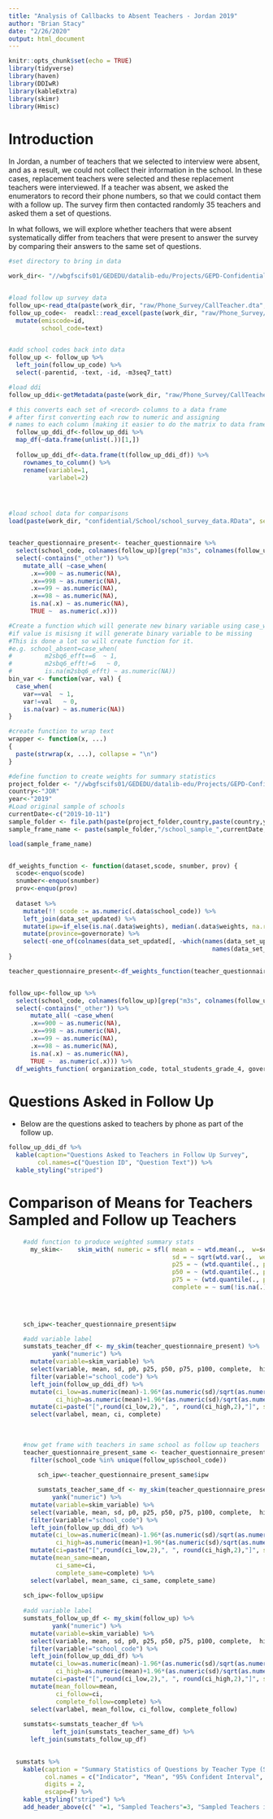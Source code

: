 ---
title: "Analysis of Callbacks to Absent Teachers - Jordan 2019"
author: "Brian Stacy"
date: "2/26/2020"
output: html_document
---

```{r setup, include=FALSE}
knitr::opts_chunk$set(echo = TRUE)
library(tidyverse)
library(haven)
library(DDIwR)
library(kableExtra)
library(skimr)
library(Hmisc)
```

# Introduction

In Jordan, a number of teachers that we selected to interview were absent, and as a result, we could not collect their information in the school.  In these cases, replacement teachers were selected and these replacement teachers were interviewed.  If a teacher was absent, we asked the enumerators to record their phone numbers, so that we could contact them with a follow up.  The survey firm then contacted randomly 35 teachers and asked them a set of questions.

In what follows, we will explore whether teachers that were absent systematically differ from teachers that were present to answer the survey by comparing their answers to the same set of questions.


```{r data, include=FALSE}

#set directory to bring in data

work_dir<- "//wbgfscifs01/GEDEDU/datalib-edu/Projects/GEPD-Confidential/CNT/JOR/JOR_2019_GEPD/JOR_2019_GEPD_v01_RAW/Data/"


#load follow up survey data
follow_up<-read_dta(paste(work_dir, "raw/Phone_Survey/CallTeacher.dta", sep=""))
follow_up_code<-  readxl::read_excel(paste(work_dir, "raw/Phone_Survey/[emis]Phone Survey Absent Teachers.xlsx", sep="")) %>% 
  mutate(emiscode=id,
         school_code=text)


#add school codes back into data
follow_up <- follow_up %>%
  left_join(follow_up_code) %>%
  select(-parentid, -text, -id, -m3seq7_tatt)

#load ddi
follow_up_ddi<-getMetadata(paste(work_dir, "raw/Phone_Survey/CallTeacher_1_DDI_All/fba968ae612b4c099443a8426f9a2d95$1_ddi.xml", sep=""))$dataDscr

# this converts each set of <record> columns to a data frame
# after first converting each row to numeric and assigning
# names to each column (making it easier to do the matrix to data frame conv)
  follow_up_ddi_df<-follow_up_ddi %>%
  map_df(~data.frame(unlist(.))[1,])
  
  follow_up_ddi_df<-data.frame(t(follow_up_ddi_df)) %>%
    rownames_to_column() %>%
    rename(variable=1,
           varlabel=2)




#load school data for comparisons
load(paste(work_dir, "confidential/School/school_survey_data.RData", sep=""))


teacher_questionnaire_present<- teacher_questionnaire %>%
  select(school_code, colnames(follow_up)[grep("m3s", colnames(follow_up))]) %>%
  select(-contains("_other")) %>%
    mutate_all( ~case_when(
      .x==900 ~ as.numeric(NA),              
      .x==998 ~ as.numeric(NA),
      .x==99 ~ as.numeric(NA),
      .x==98 ~ as.numeric(NA),
      is.na(.x) ~ as.numeric(NA),
      TRUE ~  as.numeric(.x)))

#Create a function which will generate new binary variable using case_when, but 
#if value is misisng it will generate binary variable to be missing
#This is done a lot so will create function for it.
#e.g. school_absent=case_when(
#         m2sbq6_efft==6  ~ 1,
#         m2sbq6_efft!=6   ~ 0,
#         is.na(m2sbq6_efft) ~ as.numeric(NA))
bin_var <- function(var, val) {
  case_when(
    var==val  ~ 1,
    var!=val   ~ 0,
    is.na(var) ~ as.numeric(NA))
}

#create function to wrap text
wrapper <- function(x, ...) 
{
  paste(strwrap(x, ...), collapse = "\n")
}

```


```{r sample_weights, include=FALSE}
#define function to create weights for summary statistics
project_folder <- "//wbgfscifs01/GEDEDU/datalib-edu/Projects/GEPD-Confidential/CNT"
country<-"JOR"
year<-"2019"
#Load original sample of schools
currentDate<-c("2019-10-11")
sample_folder <- file.path(paste(project_folder,country,paste(country,year,"GEPD", sep="_"),paste(country,year,"GEPD_v01_RAW", sep="_"),"Data/sampling/", sep="/"))
sample_frame_name <- paste(sample_folder,"/school_sample_",currentDate,".RData", sep="")

load(sample_frame_name)


df_weights_function <- function(dataset,scode, snumber, prov) {
  scode<-enquo(scode)  
  snumber<-enquo(snumber)
  prov<-enquo(prov)
  
  dataset %>%
    mutate(!! scode := as.numeric(.data$school_code)) %>%
    left_join(data_set_updated) %>%
    mutate(ipw=if_else(is.na(.data$weights), median(.data$weights, na.rm=T), .data$weights)*!! snumber ) %>%
    mutate(province=governorate) %>%
    select(-one_of(colnames(data_set_updated[, -which(names(data_set_updated) == "rural" | names(data_set_updated) == "governorate" | names(data_set_updated) == "province" |
                                                        names(data_set_updated) == "foundation_period" | names(data_set_updated) == "territory")])))
}

teacher_questionnaire_present<-df_weights_function(teacher_questionnaire_present, organization_code, total_students_grade_4, governorate)


follow_up<-follow_up %>%
  select(school_code, colnames(follow_up)[grep("m3s", colnames(follow_up))]) %>%
  select(-contains("_other")) %>%
      mutate_all( ~case_when(
      .x==900 ~ as.numeric(NA),              
      .x==998 ~ as.numeric(NA),
      .x==99 ~ as.numeric(NA),
      .x==98 ~ as.numeric(NA),
      is.na(.x) ~ as.numeric(NA),
      TRUE ~  as.numeric(.x))) %>%
  df_weights_function( organization_code, total_students_grade_4, governorate)

```


# Questions Asked in Follow Up

- Below are the questions asked to teachers by phone as part of the follow up.

```{r questions, echo=FALSE}

follow_up_ddi_df %>%
  kable(caption="Questions Asked to Teachers in Follow Up Survey",
        col.names=c("Question ID", "Question Text")) %>%
  kable_styling("striped")


```

# Comparison of Means for Teachers Sampled and Follow up Teachers


```{r summary_stats, include=FALSE}



    #add function to produce weighted summary stats
      my_skim<-    skim_with( numeric = sfl( mean = ~ wtd.mean(.,  w=sch_ipw, na.rm=TRUE),
                                             sd = ~ sqrt(wtd.var(.,  weights=sch_ipw, na.rm=TRUE)),
                                             p25 = ~ (wtd.quantile(., probs=c(0.25),  weights=sch_ipw, na.rm=TRUE)),
                                             p50 = ~ (wtd.quantile(., probs=c(0.5), weights=sch_ipw, na.rm=TRUE)),
                                             p75 = ~ (wtd.quantile(., probs=c(0.75), weights=sch_ipw, na.rm=TRUE)),
                                             complete = ~ sum(!is.na(.))))


    
    
    sch_ipw<-teacher_questionnaire_present$ipw 

    #add variable label
    sumstats_teacher_df <- my_skim(teacher_questionnaire_present) %>%
            yank("numeric") %>%
      mutate(variable=skim_variable) %>%
      select(variable, mean, sd, p0, p25, p50, p75, p100, complete,  hist) %>%
      filter(variable!="school_code") %>%
      left_join(follow_up_ddi_df) %>%
      mutate(ci_low=as.numeric(mean)-1.96*(as.numeric(sd)/sqrt(as.numeric(complete))),
             ci_high=as.numeric(mean)+1.96*(as.numeric(sd)/sqrt(as.numeric(complete)))) %>%
      mutate(ci=paste("[",round(ci_low,2),", ", round(ci_high,2),"]", sep="")) %>%
      select(varlabel, mean, ci, complete)
 
    
    
    #now get frame with teachers in same school as follow up teachers
    teacher_questionnaire_present_same <- teacher_questionnaire_present %>%
      filter(school_code %in% unique(follow_up$school_code))
    
        sch_ipw<-teacher_questionnaire_present_same$ipw 

        sumstats_teacher_same_df <- my_skim(teacher_questionnaire_present_same) %>%
            yank("numeric") %>%
      mutate(variable=skim_variable) %>%
      select(variable, mean, sd, p0, p25, p50, p75, p100, complete,  hist) %>%
      filter(variable!="school_code") %>%
      left_join(follow_up_ddi_df) %>%
      mutate(ci_low=as.numeric(mean)-1.96*(as.numeric(sd)/sqrt(as.numeric(complete))),
             ci_high=as.numeric(mean)+1.96*(as.numeric(sd)/sqrt(as.numeric(complete)))) %>%
      mutate(ci=paste("[",round(ci_low,2),", ", round(ci_high,2),"]", sep="")) %>%
      mutate(mean_same=mean,
             ci_same=ci, 
             complete_same=complete) %>%
      select(varlabel, mean_same, ci_same, complete_same)
    
    sch_ipw<-follow_up$ipw 
    
    #add variable label
    sumstats_follow_up_df <- my_skim(follow_up) %>%
            yank("numeric") %>%
      mutate(variable=skim_variable) %>%
      select(variable, mean, sd, p0, p25, p50, p75, p100, complete,  hist) %>%
      filter(variable!="school_code") %>%
      left_join(follow_up_ddi_df) %>%
      mutate(ci_low=as.numeric(mean)-1.96*(as.numeric(sd)/sqrt(as.numeric(complete))),
             ci_high=as.numeric(mean)+1.96*(as.numeric(sd)/sqrt(as.numeric(complete)))) %>%
      mutate(ci=paste("[",round(ci_low,2),", ", round(ci_high,2),"]", sep="")) %>%
      mutate(mean_follow=mean,
             ci_follow=ci, 
             complete_follow=complete) %>%
      select(varlabel, mean_follow, ci_follow, complete_follow)    
      
    sumstats<-sumstats_teacher_df %>%
            left_join(sumstats_teacher_same_df) %>%
      left_join(sumstats_follow_up_df)
    

```


```{r sumstats_table, echo=FALSE}

  sumstats %>%
    kable(caption = "Summary Statistics of Questions by Teacher Type (Sampled/Follow up)",
          col.names = c("Indicator", "Mean", "95% Confident Interval", "Count", "Mean", "95% Confident Interval", "Count", "Mean", "95% Confident Interval", "Count"),
          digits = 2, 
          escape=F) %>%
    kable_styling("striped") %>%
    add_header_above(c(" "=1, "Sampled Teachers"=3, "Sampled Teachers in Follow Up Schools"=3,"Follow Up Teachers"=3))


```

